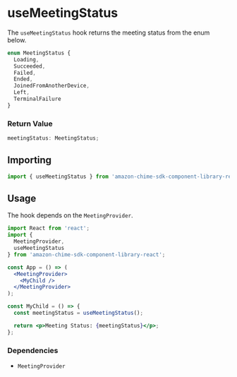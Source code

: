 <Meta title="SDK Hooks/useMeetingStatus" />

# useMeetingStatus

The `useMeetingStatus` hook returns the meeting status from the enum below.

```javascript
enum MeetingStatus {
  Loading,
  Succeeded,
  Failed,
  Ended,
  JoinedFromAnotherDevice,
  Left,
  TerminalFailure
}
```

### Return Value

```javascript
meetingStatus: MeetingStatus;
```

## Importing

```javascript
import { useMeetingStatus } from 'amazon-chime-sdk-component-library-react';
```

## Usage

The hook depends on the `MeetingProvider`.

```jsx
import React from 'react';
import {
  MeetingProvider,
  useMeetingStatus
} from 'amazon-chime-sdk-component-library-react';

const App = () => (
  <MeetingProvider>
    <MyChild />
  </MeetingProvider>
);

const MyChild = () => {
  const meetingStatus = useMeetingStatus();

  return <p>Meeting Status: {meetingStatus}</p>;
};
```

### Dependencies

- `MeetingProvider`
